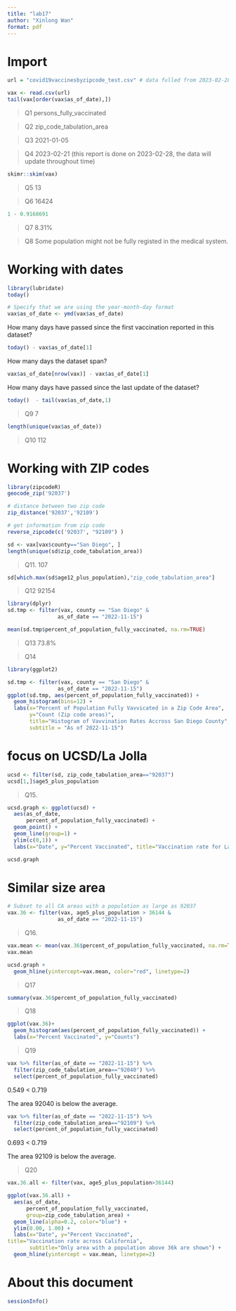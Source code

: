 ```yaml
---
title: "lab17"
author: "Xinlong Wan"
format: pdf
---
```


# Import 

```r
url = "covid19vaccinesbyzipcode_test.csv" # data fulled from 2023-02-28

vax <- read.csv(url)
tail(vax[order(vax$as_of_date),])

```

> Q1 persons_fully_vaccinated

> Q2 zip_code_tabulation_area

> Q3 2021-01-05

> Q4 2023-02-21 (this report is done on 2023-02-28, the data will update throughout time)


```r
skimr::skim(vax)
```

> Q5 13

> Q6 16424


```r
1 - 0.9168691	
```

> Q7 8.31%

> Q8 Some population might not be fully registed in the medical system.

# Working with dates

```r
library(lubridate)
today()
```

```r
# Specify that we are using the year-month-day format
vax$as_of_date <- ymd(vax$as_of_date)
```

How many days have passed since the first vaccination reported in this dataset?


```r
today() - vax$as_of_date[1]
```

How many days the dataset span?

```r
vax$as_of_date[nrow(vax)] - vax$as_of_date[1]
```

How many days have passed since the last update of the dataset?

```r
today()  - tail(vax$as_of_date,1)
```

> Q9 7

```r
length(unique(vax$as_of_date))
```

> Q10 112


# Working with ZIP codes

```r
library(zipcodeR)
geocode_zip('92037')
```

```r
# distance between two zip code
zip_distance('92037','92109')
```

```r
# get information from zip code
reverse_zipcode(c('92037', "92109") )
```

```r
sd <- vax[vax$county=="San Diego", ]
length(unique(sd$zip_code_tabulation_area))
```

> Q11. 107

```r
sd[which.max(sd$age12_plus_population),"zip_code_tabulation_area"]
```

> Q12 92154


```r
library(dplyr)
sd.tmp <- filter(vax, county == "San Diego" &
                as_of_date == "2022-11-15")

mean(sd.tmp$percent_of_population_fully_vaccinated, na.rm=TRUE)
```

> Q13 73.8%

> Q14

```r
library(ggplot2)

sd.tmp <- filter(vax, county == "San Diego" &
                as_of_date == "2022-11-15")
ggplot(sd.tmp, aes(percent_of_population_fully_vaccinated)) +
  geom_histogram(bins=12) +
  labs(x="Percent of Population Fully Vavvicated in a Zip Code Area", 
       y="Count (Zip code areas)",
       title="Histogram of Vavvination Rates Accross San Diego County",
       subtitle = "As of 2022-11-15")
```

# focus on UCSD/La Jolla

```r
ucsd <- filter(sd, zip_code_tabulation_area=="92037")
ucsd[1,]$age5_plus_population
```

> Q15.

```r
ucsd.graph <- ggplot(ucsd) +
  aes(as_of_date,
      percent_of_population_fully_vaccinated) +
  geom_point() +
  geom_line(group=1) +
  ylim(c(0,1)) +
  labs(x="Date", y="Percent Vaccinated", title="Vaccination rate for La Jolla CA 92109")

ucsd.graph
```

# Similar size area

```r
# Subset to all CA areas with a population as large as 92037
vax.36 <- filter(vax, age5_plus_population > 36144 &
                as_of_date == "2022-11-15")
```

> Q16.

```r
vax.mean <- mean(vax.36$percent_of_population_fully_vaccinated, na.rm=TRUE)
vax.mean 
```

```r
ucsd.graph +
  geom_hline(yintercept=vax.mean, color="red", linetype=2)
```

> Q17

```r
summary(vax.36$percent_of_population_fully_vaccinated)
```

> Q18

```r
ggplot(vax.36)+
  geom_histogram(aes(percent_of_population_fully_vaccinated)) +
  labs(x="Percent Vaccinated", y="Counts")
```
> Q19

```r
vax %>% filter(as_of_date == "2022-11-15") %>%
  filter(zip_code_tabulation_area=="92040") %>%
  select(percent_of_population_fully_vaccinated)

```

0.549 <  0.719

The area 92040 is below the average.

```r
vax %>% filter(as_of_date == "2022-11-15") %>%
  filter(zip_code_tabulation_area=="92109") %>%
  select(percent_of_population_fully_vaccinated)

```
0.693 <  0.719

The area 92109 is below the average.


> Q20

```r
vax.36.all <- filter(vax, age5_plus_population>36144)

ggplot(vax.36.all) +
  aes(as_of_date,
      percent_of_population_fully_vaccinated,
      group=zip_code_tabulation_area) +
  geom_line(alpha=0.2, color="blue") +
  ylim(0.00, 1.00) +
  labs(x="Date", y="Percent Vaccinated",
title="Vaccination rate across California",
       subtitle="Only area with a population above 36k are shown") +
  geom_hline(yintercept = vax.mean, linetype=2)
```

# About this document

```r
sessionInfo()
```

